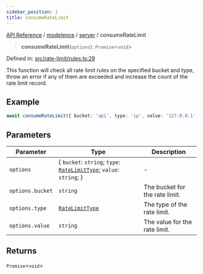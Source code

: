 ```yaml
---
sidebar_position: 1
title: consumeRateLimit
---
```


[API Reference](/api-reference/modelence/server/functions/../../../index) / [modelence](/api-reference/modelence/server/functions/../../index) / [server](/api-reference/modelence/server/functions/../index) / consumeRateLimit

> **consumeRateLimit**(`options`): `Promise`\<`void`\>

Defined in: [src/rate-limit/rules.ts:29](https://github.com/modelence/modelence/blob/9127e3be695ee024b8107f7d048f3717671de429/packages/modelence/src/rate-limit/rules.ts#L29)

This function will check all rate limit rules on the specified bucket and type,
throw an error if any of them are exceeded and increase the count of the rate limit record.

## Example

```ts
await consumeRateLimit({ bucket: 'api', type: 'ip', value: '127.0.0.1' });
```

## Parameters

| Parameter | Type | Description |
| ------ | ------ | ------ |
| `options` | \{ `bucket`: `string`; `type`: [`RateLimitType`](/api-reference/modelence/server/functions/../type-aliases/RateLimitType); `value`: `string`; \} | - |
| `options.bucket` | `string` | The bucket for the rate limit. |
| `options.type` | [`RateLimitType`](/api-reference/modelence/server/functions/../type-aliases/RateLimitType) | The type of the rate limit. |
| `options.value` | `string` | The value for the rate limit. |

## Returns

`Promise`\<`void`\>
